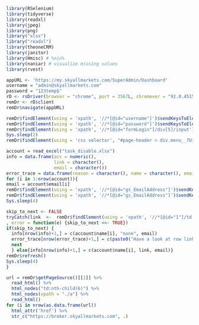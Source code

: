 ```{r library, warning=FALSE, message=FALSE}
library(RSelenium)
library(tidyverse)
library(readxl)
library(jpeg)
library(png)
library("xlsx")
library("readxl")
library(theoneCRM)
library(janitor)
library(Hmisc) # %nin%
library(naniar) # visualize missing values
library(rvest)
```

```{r startup}
appURL <- 'https://my.skyallmarkets.com/SuperAdmin/Dashboard'
username = "admin@skyallmarkets.com"
password = "123temp$"
rD <- rsDriver(browser = "chrome", port = 3567L, chromever = "92.0.4515.43")
remDr <- rD$client
remDr$navigate(appURL)
```

```{r login and go to account/user/trading}
remDr$findElement(using = 'xpath', '//*[@id="username"]')$sendKeysToElement(list(username))
remDr$findElement(using = 'xpath', '//*[@id="password"]')$sendKeysToElement(list(password))
remDr$findElement(using = 'xpath', '//*[@id="formLogin"]/div[5]/input')$clickElement()
Sys.sleep(2)
remDr$findElement(using = 'css selector', "#page-header > div.menu__7UixM > ul > li:nth-child(8) > a")$clickElement() # go to account
```

```{r}
account = read_excel("task_disable.xlsx")
info = data.frame(acc = numeric(),
                  link = character(),
                  email = character())
error_trace = data.frame(reason = character(), name = character(), email = character())
for (i in 1:nrow(account)){
email = account$email[i]
remDr$findElement(using = 'xpath', '//*[@id="gs_EmailAddress"]')$sendKeysToElement(list(email))
remDr$findElement(using = 'xpath', '//*[@id="gs_EmailAddress"]')$sendKeysToElement(list(key = "enter"))
Sys.sleep(4)

skip_to_next <- FALSE
tryCatch(link  <-  remDr$findElement(using = 'xpath', '//*[@id="1"]/td[6]/a')$getElementAttribute("href")[[1]]
, error = function(e) {skip_to_next <<- TRUE})
if(skip_to_next) {
  info[nrow(info)+1,] = c(account$name[i], "none", email)
  error_trace[nrow(error_trace)+1,] = c(paste0("Have a look at row link ",i), name = account$name[i], email = account$email)
  next
  } else{info[nrow(info)+1,] = c(account$name[i], link, email)}
remDr$refresh()
Sys.sleep(4)
}
```

```{r}



url = remDr$getPageSource()[[1]] %>%
  read_html() %>%
  html_nodes("td:nth-child(6)") %>%
  html_nodes(xpath = "./a") %>% 
  read_html()
for (i in nrow(as.data.frame(url))
  html_attr('href') %>% 
  str_c("https://broker.skyallmarkets.com", .)
```

